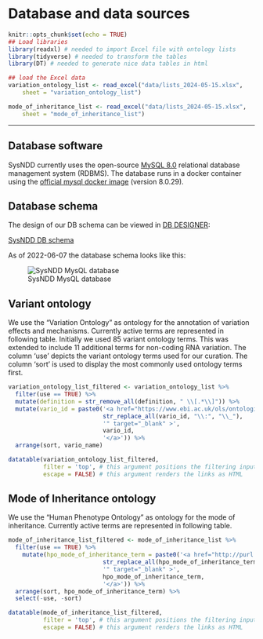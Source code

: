 # Database and data sources {#database-structure}

```r
knitr::opts_chunk$set(echo = TRUE)
## Load libraries
library(readxl) # needed to import Excel file with ontology lists
library(tidyverse) # needed to transform the tables
library(DT) # needed to generate nice data tables in html
```

```r
## load the Excel data
variation_ontology_list <- read_excel("data/lists_2024-05-15.xlsx", 
    sheet = "variation_ontology_list")

mode_of_inheritance_list <- read_excel("data/lists_2024-05-15.xlsx", 
    sheet = "mode_of_inheritance_list")
```
---

## Database software 

SysNDD currently uses the open-source [MySQL 8.0](https://dev.mysql.com/doc/relnotes/mysql/8.0/en/) relational database management system (RDBMS).
The database runs in a docker container using the [official mysql docker image](https://hub.docker.com/_/mysql) (version 8.0.29).

## Database schema

The design of our DB schema can be viewed in [DB DESIGNER](https://www.dbdesigner.net/):

<div style="max-width:1000px;">
[SysNDD DB schema](https://dbdesigner.page.link/3Morx9HZxzqt4R379)
</div>

As of 2022-06-07 the database schema looks like this:

<div style="max-width:1000px;">
![SysNDD MysQL database](./static/img/04_01-design-db-schema.png)
</div>


## Variant ontology

We use the "Variation Ontology" as ontology for the annotation of variation effects and mechanisms.
Currently active terms are represented in following table. Initially we used 85 variant ontology terms. This was extended to include 11 additional terms for non-coding RNA variation. The column 'use' depicts the variant ontology terms used for our curation. The column 'sort' is used to display the most commonly used ontology terms first.

```r

variation_ontology_list_filtered <- variation_ontology_list %>%
  filter(use == TRUE) %>%
  mutate(definition = str_remove_all(definition, " \\[.*\\]")) %>%
  mutate(vario_id = paste0('<a href="https://www.ebi.ac.uk/ols/ontologies/vario/terms?iri=http://purl.obolibrary.org/obo/',
                           str_replace_all(vario_id, "\\:", "\\_"),
                           '" target="_blank" >',
                           vario_id,
                           '</a>')) %>%
  arrange(sort, vario_name)

datatable(variation_ontology_list_filtered,
          filter = 'top', # this argument positions the filtering input at the top of the table
          escape = FALSE) # this argument renders the links as HTML
```


## Mode of Inheritance ontology

We use the "Human Phenotype Ontology" as ontology for the mode of inheritance.
Currently active terms are represented in following table.

```r

mode_of_inheritance_list_filtered <- mode_of_inheritance_list %>%
  filter(use == TRUE) %>%
    mutate(hpo_mode_of_inheritance_term = paste0('<a href="http://purl.obolibrary.org/obo/',
                           str_replace_all(hpo_mode_of_inheritance_term, "\\:", "\\_"),
                           '" target="_blank" >',
                           hpo_mode_of_inheritance_term,
                           '</a>')) %>%
  arrange(sort, hpo_mode_of_inheritance_term) %>%
  select(-use, -sort)

datatable(mode_of_inheritance_list_filtered,
          filter = 'top', # this argument positions the filtering input at the top of the table
          escape = FALSE) # this argument renders the links as HTML
```
